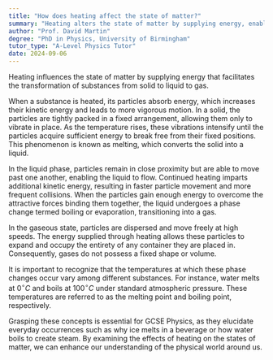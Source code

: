 ```yaml
---
title: "How does heating affect the state of matter?"
summary: "Heating alters the state of matter by supplying energy, enabling substances to transition between solid, liquid, and gas forms."
author: "Prof. David Martin"
degree: "PhD in Physics, University of Birmingham"
tutor_type: "A-Level Physics Tutor"
date: 2024-09-06
---
```


Heating influences the state of matter by supplying energy that facilitates the transformation of substances from solid to liquid to gas.

When a substance is heated, its particles absorb energy, which increases their kinetic energy and leads to more vigorous motion. In a solid, the particles are tightly packed in a fixed arrangement, allowing them only to vibrate in place. As the temperature rises, these vibrations intensify until the particles acquire sufficient energy to break free from their fixed positions. This phenomenon is known as melting, which converts the solid into a liquid.

In the liquid phase, particles remain in close proximity but are able to move past one another, enabling the liquid to flow. Continued heating imparts additional kinetic energy, resulting in faster particle movement and more frequent collisions. When the particles gain enough energy to overcome the attractive forces binding them together, the liquid undergoes a phase change termed boiling or evaporation, transitioning into a gas.

In the gaseous state, particles are dispersed and move freely at high speeds. The energy supplied through heating allows these particles to expand and occupy the entirety of any container they are placed in. Consequently, gases do not possess a fixed shape or volume.

It is important to recognize that the temperatures at which these phase changes occur vary among different substances. For instance, water melts at $0^\circ C$ and boils at $100^\circ C$ under standard atmospheric pressure. These temperatures are referred to as the melting point and boiling point, respectively.

Grasping these concepts is essential for GCSE Physics, as they elucidate everyday occurrences such as why ice melts in a beverage or how water boils to create steam. By examining the effects of heating on the states of matter, we can enhance our understanding of the physical world around us.
    
